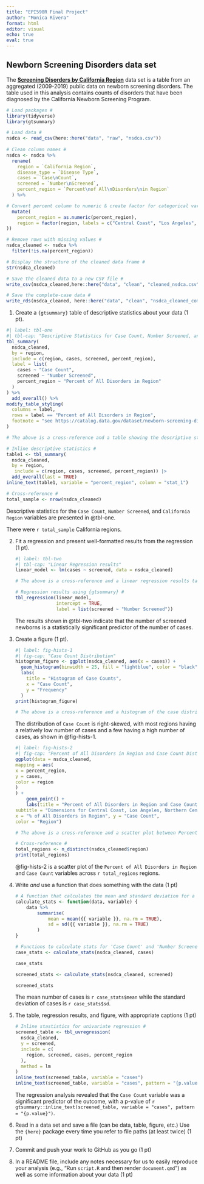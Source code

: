 ```yaml
---
title: "EPI590R Final Project"
author: "Monica Rivera"
format: html
editor: visual
echo: true
eval: true
---
```


## Newborn Screening Disorders data set

The [**Screening Disorders by California Region**](https://catalog.data.gov/dataset/newborn-screening-disorders-426e4/resource/54bb2656-0073-4380-bbc7-7ac7919aee38 "Screening Disorders by California Region") data set is a table from an aggregated (2009-2019) public data on newborn screening disorders. The table used in this analysis contains counts of disorders that have been diagnosed by the California Newborn Screening Program.

```r
# Load packages #
library(tidyverse)
library(gtsummary)

# Load data #
nsdca <- read_csv(here::here("data", "raw", "nsdca.csv"))
                  
# Clean column names #
nsdca <- nsdca %>%
  rename(
    region = `California Region`,
    disease_type = `Disease Type`,
    cases = `Case\nCount`,
    screened = `Number\nScreened`,
    percent_region = `Percent\nof All\nDisorders\nin Region`
  ) %>%

# Convert percent column to numeric & create factor for categorical variable: region #
  mutate(
    percent_region = as.numeric(percent_region),
    region = factor(region, labels = c("Central Coast", "Los Angeles", "Northern Central Valley", "Northern, Mountain, and Desert Areas", "San Francisco Bay Area", "South Coast", "Southern Inland Empire")
))

# Remove rows with missing values #
nsdca_cleaned <- nsdca %>%
  filter(!is.na(percent_region))

# Display the structure of the cleaned data frame #
str(nsdca_cleaned)

# Save the cleaned data to a new CSV file #
write_csv(nsdca_cleaned,here::here("data", "clean", "cleaned_nsdca.csv"))

# Save the complete-case data #
write_rds(nsdca_cleaned, here::here("data", "clean", "nsdca_cleaned_complete.rds"))
```

1.  Create a `{gtsummary}` table of descriptive statistics about your data (1 pt).

```r
#| label: tbl-one
#| tbl-cap: "Descriptive Statistics for Case Count, Number Screened, and Percent of All Disorders in Region"
tbl_summary(
  nsdca_cleaned,
  by = region,
  include = c(region, cases, screened, percent_region),
  label = list(
    cases ~ "Case Count",
    screened ~ "Number Screened",
    percent_region ~ "Percent of All Disorders in Region"
  )
) %>%
  add_overall() %>% 
modify_table_styling(
  columns = label,
  rows = label == "Percent of All Disorders in Region",
  footnote = "see https://catalog.data.gov/dataset/newborn-screening-disorders-426e4"
)

# The above is a cross-reference and a table showing the descriptive statistics for 'Case Count', 'Number Screened', and 'Percent of All Disorders in Region' including an overall column #

# Inline descriptive statistics #
table1 <- tbl_summary(
  nsdca_cleaned,
  by = region,
   include = c(region, cases, screened, percent_region)) |> 
  add_overall(last = TRUE)
inline_text(table1, variable = "percent_region", column = "stat_1")

# Cross-reference #
total_sample <- nrow(nsdca_cleaned)
```

Descriptive statistics for the `Case Count`, `Number Screened`, and `California Region` variables are presented in @tbl-one.

There were `r total_sample` California regions.

2.  Fit a regression and present well-formatted results from the regression (1 pt).

    ```r
    #| label: tbl-two
    #| tbl-cap: "Linear Regression results"
    linear_model <- lm(cases ~ screened, data = nsdca_cleaned)

    # The above is a cross-reference and a linear regression results table #

    # Regression results using {gtsummary} #
    tbl_regression(linear_model, 
                   intercept = TRUE, 
                   label = list(screened ~ "Number Screened"))
    ```

    The results shown in @tbl-two indicate that the number of screened newborns is a statistically significant predictor of the number of cases.

3.  Create a figure (1 pt).

    ```r
    #| label: fig-hists-1
    #| fig-cap: "Case Count Distribution"
    histogram_figure <- ggplot(nsdca_cleaned, aes(x = cases)) +
      geom_histogram(binwidth = 25, fill = "lightblue", color = "black") +
      labs(
        title = "Histogram of Case Counts",
        x = "Case Count",
        y = "Frequency"
      )
    print(histogram_figure)

    # The above is a cross-reference and a histogram of the case distribution #
    ```

    The distribution of `Case Count` is right-skewed, with most regions having a relatively low number of cases and a few having a high number of cases, as shown in @fig-hists-1.

    ```r
    #| label: fig-hists-2
    #| fig-cap: "Percent of All Disorders in Region and Case Count Distribution"
    ggplot(data = nsdca_cleaned,
    mapping = aes(
    x = percent_region,
    y = cases,
    color = region
    )
    ) +
    	geom_point() +
    	labs(title = "Percent of All Disorders in Region and Case Count",
    subtitle = "Dimensions for Central Coast, Los Angeles, Northern Central Valley, Northern, Mountain, and Desert Areas, San Francisco Bay Area, South Coast, Southern Inland Empire" ,
    x = "% of All Disorders in Region", y = "Case Count",
    color = "Region")

    # The above is a cross-reference and a scatter plot between Percent of All Disorders in Region and Case Count #

    # Cross-reference #
    total_regions <- n_distinct(nsdca_cleaned$region)
    print(total_regions)
    ```

    @fig-hists-2 is a scatter plot of the `Percent of All Disorders in Region` and `Case Count` variables across `r total_regions` regions.

4.  Write *and* use a function that does something with the data (1 pt)

    ```r
    # A function that calculates the mean and standard deviation for a given numeric variable #
    calculate_stats <- function(data, variable) {
    	data %>%
    		summarise(
    			mean = mean({{ variable }}, na.rm = TRUE),
    			sd = sd({{ variable }}, na.rm = TRUE)
    		)
    }

    # Functions to calculate stats for 'Case Count' and 'Number Screened' and store the results in a list #
    case_stats <- calculate_stats(nsdca_cleaned, cases)

    case_stats

    screened_stats <- calculate_stats(nsdca_cleaned, screened)

    screened_stats
    ```

    The mean number of cases is `r case_stats$mean` while the standard deviation of cases is `r case_stats$sd`.

5.  The table, regression results, and figure, with appropriate captions (1 pt)

    ```r
    # Inline stastistics for univariate regression #
    screened_table <- tbl_uvregression(
      nsdca_cleaned,
      y = screened,
      include = c(
        region, screened, cases, percent_region
      ),
      method = lm
    )
    inline_text(screened_table, variable = "cases")
    inline_text(screened_table, variable = "cases", pattern = "{p.value}")
    ```

    The regression analysis revealed that the `Case Count` variable was a significant predictor of the outcome, with a p-value of `r gtsummary::inline_text(screened_table, variable = "cases", pattern = "{p.value}")`.

6.  Read in a data set and save a file (can be data, table, figure, etc.) Use the `{here}` package every time you refer to file paths (at least twice) (1 pt)

7.  Commit and push your work to GitHub as you go (1 pt)

8.  In a README file, include any notes necessary for us to easily reproduce your analysis (e.g., “Run `script.R` and then render `document.qmd`”) as well as some information about your data (1 pt)
